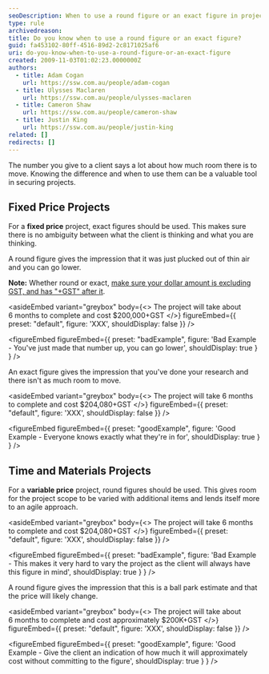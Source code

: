 ```yaml
---
seoDescription: When to use a round figure or an exact figure in project quotes.
type: rule
archivedreason:
title: Do you know when to use a round figure or an exact figure?
guid: fa453102-80ff-4516-89d2-2c8171025af6
uri: do-you-know-when-to-use-a-round-figure-or-an-exact-figure
created: 2009-11-03T01:02:23.0000000Z
authors:
  - title: Adam Cogan
    url: https://ssw.com.au/people/adam-cogan
  - title: Ulysses Maclaren
    url: https://ssw.com.au/people/ulysses-maclaren
  - title: Cameron Shaw
    url: https://ssw.com.au/people/cameron-shaw
  - title: Justin King
    url: https://ssw.com.au/people/justin-king
related: []
redirects: []
---
```


The number you give to a client says a lot about how much room there is to move. Knowing the difference and when to use them can be a valuable tool in securing projects.
## Fixed Price Projects

For a **fixed price** project, exact figures should be used. This makes sure there is no ambiguity between what the client is thinking and what you are thinking.

A round figure gives the impression that it was just plucked out of thin air and you can go lower.

**Note:** Whether round or exact, [make sure your dollar amount is excluding GST, and has "+GST" after it](/do-you-always-quote-price-plus-gst-tax).

<asideEmbed
  variant="greybox"
  body={<>
    The project will take about 6 months to complete and cost $200,000+GST
  </>}
  figureEmbed={{
    preset: "default",
    figure: 'XXX',
    shouldDisplay: false
  }}
/>

<figureEmbed figureEmbed={{
  preset: "badExample",
  figure: 'Bad Example - You\'ve just made that number up, you can go lower',
  shouldDisplay: true
} } />


An exact figure gives the impression that you've done your research and there isn't as much room to move.

<asideEmbed
  variant="greybox"
  body={<>
    The project will take 6 months to complete and cost $204,080+GST
  </>}
  figureEmbed={{
    preset: "default",
    figure: 'XXX',
    shouldDisplay: false
  }}
/>

<figureEmbed figureEmbed={{
  preset: "goodExample",
  figure: 'Good Example - Everyone knows exactly what they\'re in for',
  shouldDisplay: true
} } />


## Time and Materials Projects

For a **variable price** project, round figures should be used. This gives room for the project scope to be varied with additional items and lends itself more to an agile approach.

<asideEmbed
  variant="greybox"
  body={<>
    The project will take 6 months to complete and cost $204,080+GST
  </>}
  figureEmbed={{
    preset: "default",
    figure: 'XXX',
    shouldDisplay: false
  }}
/>

<figureEmbed figureEmbed={{
  preset: "badExample",
  figure: 'Bad Example - This makes it very hard to vary the project as the client will always have this figure in mind',
  shouldDisplay: true
} } />


A round figure gives the impression that this is a ball park estimate and that the price will likely change.

<asideEmbed
  variant="greybox"
  body={<>
    The project will take about 6 months to complete and cost approximately $200K+GST
  </>}
  figureEmbed={{
    preset: "default",
    figure: 'XXX',
    shouldDisplay: false
  }}
/>

<figureEmbed figureEmbed={{
  preset: "goodExample",
  figure: 'Good Example - Give the client an indication of how much it will approximately cost without committing to the figure',
  shouldDisplay: true
} } />

